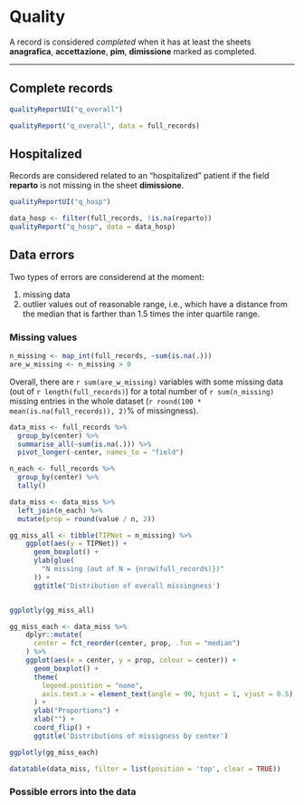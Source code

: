 # Quality {#quality .tabset .tabset-fade .tabset-pills}

A record is considered _completed_ when it has at least the sheets 
**anagrafica**, **accettazione**, **pim**, **dimissione** marked as completed.

---



## Complete records {.tabset .tabset-dropdown}

```r
qualityReportUI("q_overall")
```

```r
qualityReport("q_overall", data = full_records)
```




## Hospitalized {.tabset .tabset-dropdown}

Records are considered related to an "hospitalized" patient if the field 
**reparto** is not missing in the sheet **dimissione**.

```r
qualityReportUI("q_hosp")
```

```r
data_hosp <- filter(full_records, !is.na(reparto))
qualityReport("q_hosp", data = data_hosp)
```




## Data errors {.tabset .tabset-dropdown}

Two types of errors are considerend at the moment:

1. missing data
2. outlier values out of reasonable range, i.e., which have a distance from the
   median that is farther than 1.5 times the inter quartile range.


### Missing values


```r
n_missing <- map_int(full_records, ~sum(is.na(.)))
are_w_missing <- n_missing > 0
```

Overall, there are `r sum(are_w_missing)` variables with some missing data (out of `r length(full_records)`) for a total number of `r sum(n_missing)` missing entries in the whole dataset (`r round(100 * mean(is.na(full_records)), 2)`% of missingness).

```r
data_miss <- full_records %>%
  group_by(center) %>%
  summarise_all(~sum(is.na(.))) %>%
  pivot_longer(-center, names_to = "field")

n_each <- full_records %>%
  group_by(center) %>%
  tally()

data_miss <- data_miss %>%
  left_join(n_each) %>%
  mutate(prop = round(value / n, 2))
```

```r
gg_miss_all <- tibble(TIPNet = n_missing) %>% 
    ggplot(aes(y = TIPNet)) +
      geom_boxplot() +
      ylab(glue(
        "N missing (out of N = {nrow(full_records)})"
      )) +
      ggtitle('Distribution of overall missingness')


ggplotly(gg_miss_all)

```

```r
gg_miss_each <- data_miss %>%
    dplyr::mutate(
      center = fct_reorder(center, prop, .fun = "median")
    ) %>% 
    ggplot(aes(x = center, y = prop, colour = center)) +
      geom_boxplot() +
      theme(
        legend.position = "none",
        axis.text.x = element_text(angle = 90, hjust = 1, vjust = 0.5)
      ) + 
      ylab("Proportions") +
      xlab("") +
      coord_flip() +
      ggtitle('Distributions of missigness by center')

ggplotly(gg_miss_each)
```


```r
datatable(data_miss, filter = list(position = 'top', clear = TRUE))
```




### Possible errors into the data



